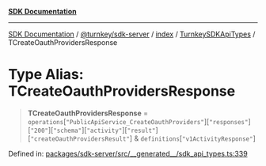 [**SDK Documentation**](../../../../../../README.mdx)

***

[SDK Documentation](../../../../../../packages.mdx) / [@turnkey/sdk-server](../../../../README.mdx) / [index](../../../README.mdx) / [TurnkeySDKApiTypes](../README.mdx) / TCreateOauthProvidersResponse

# Type Alias: TCreateOauthProvidersResponse

> **TCreateOauthProvidersResponse** = `operations`\[`"PublicApiService_CreateOauthProviders"`\]\[`"responses"`\]\[`"200"`\]\[`"schema"`\]\[`"activity"`\]\[`"result"`\]\[`"createOauthProvidersResult"`\] & `definitions`\[`"v1ActivityResponse"`\]

Defined in: [packages/sdk-server/src/\_\_generated\_\_/sdk\_api\_types.ts:339](https://github.com/tkhq/sdk/blob/fd49bfe86475c8603b3eb385aa101efa36fa32fc/packages/sdk-server/src/__generated__/sdk_api_types.ts#L339)
